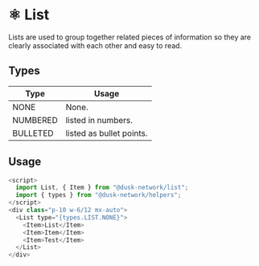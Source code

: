 
<Meta title="Docs/Components/Atoms/List" />

# ⚛️ List

Lists are used to group together related pieces of information so they are clearly associated with each other and easy to read.

## Types

| Type     | Usage                    |
| -------- | ------------------------ |
| NONE     | None.                    |
| NUMBERED | listed in numbers.       |
| BULLETED | listed as bullet points. |

## Usage

```js
<script>
  import List, { Item } from "@dusk-network/list";
  import { types } from "@dusk-network/helpers";
</script>
<div class="p-10 w-6/12 mx-auto">
  <List type="{types.LIST.NONE}">
    <Item>List</Item>
    <Item>Item</Item>
    <Item>Test</Item>
  </List>
</div>
```
